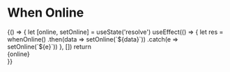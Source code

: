 

<Meta title="MDX/Helpers/When Online" />

# When Online

<!-- add a plugin description -->

<Canvas>
  <Story name="When Online Usage">
    {() => {
      let [online, setOnline] = useState('resolve')
      useEffect(() => {
        let res = whenOnline()
          .then(data => setOnline(`${data}`))
          .catch(e => setOnline(`${e}`))
      }, [])
      return <div>{online}</div>
    }}
  </Story>
</Canvas>
